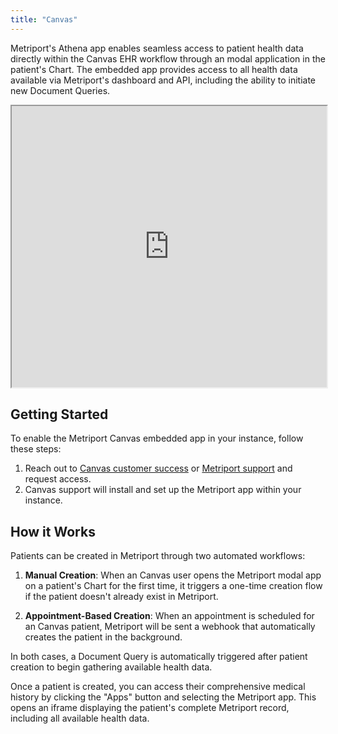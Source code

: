 ```yaml
---
title: "Canvas"
---
```


Metriport's Athena app enables seamless access to patient health data directly within the Canvas EHR workflow through an modal application in the patient's Chart. The embedded app provides access to all health data available via Metriport's dashboard and API, including the ability to initiate new Document Queries.

<iframe
  src="https://www.loom.com/embed/02fd5591f3774e5f8caedb74e65e500a?sid=953c4b70-d1c8-4053-85c0-25d478c1ba1c"
  width="100%"
  height="450px"
></iframe>


## Getting Started

To enable the Metriport Canvas embedded app in your instance, follow these steps:

1. Reach out to [Canvas customer success](mailto:customersuccess@canvasmedical.com) or [Metriport support](mailto:support@metriport.com) and request access.
2. Canvas support will install and set up the Metriport app within your instance.

## How it Works

Patients can be created in Metriport through two automated workflows:

1. **Manual Creation**: When an Canvas user opens the Metriport modal app on a patient's Chart for the first time, it triggers a one-time creation flow if the patient doesn't already exist in Metriport.

2. **Appointment-Based Creation**: When an appointment is scheduled for an Canvas patient, Metriport will be sent a webhook that automatically creates the patient in the background.

In both cases, a Document Query is automatically triggered after patient creation to begin gathering available health data.

Once a patient is created, you can access their comprehensive medical history by clicking the "Apps" button and selecting the Metriport app. This opens an iframe displaying the patient's complete Metriport record, including all available health data.
